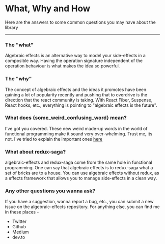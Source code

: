 

# What, Why and How
Here are the answers to some common questions you may have about the library

---


### The "what"
Algebraic effects is an alternative way to model your side-effects in a composible way. Having the operation signature independent of the operation behaviour is what makes the idea so powerful.


### The "why"
The concept of algebraic effects and the ideas it promotes have been gaining a lot of popularity recently and pushing that to overdrive is the direction that the react community is taking. With React Fiber, Suspense, React hooks, etc., everything is pointing to "algebraic effects is the future".


### What does {some_weird_confusing_word} mean?
I've got you covered. These new weird made-up words in the world of functional programming make it sound very over-whelming. Trust me, its not. I've tried to explain the important ones [here](#lingo)


### What about redux-saga?
<Link to="https://github.com/phenax/algebraic-effects" isExternal>algebraic-effects</Link> and <Link to="https://github.com/redux-saga/redux-saga/" isExternal>redux-saga</Link> come from the same hole in functional programming. One can say that algebraic effects is to redux-saga what a set of bricks are to a house. You can use algebraic effects without redux, as a effects framework that allows you to manage side-effects in a clean way.


### Any other questions you wanna ask?
If you have a suggestion, wanna report a bug, etc., you can submit a new issue on the <Link to="https://github.com/phenax/algebraic-effects" isExternal>algebraic-effects repository</Link>. For anything else, you can find me in these places -
* <Link to="https://twitter.com/phenax5" isExternal>Twitter</Link>
* <Link to="https://github.com/phenax" isExternal>Github</Link>
* <Link to="https://medium.com/@phenax5" isExternal>Medium</Link>
* <Link to="https://dev.to/phenax" isExternal>dev.to</Link>
